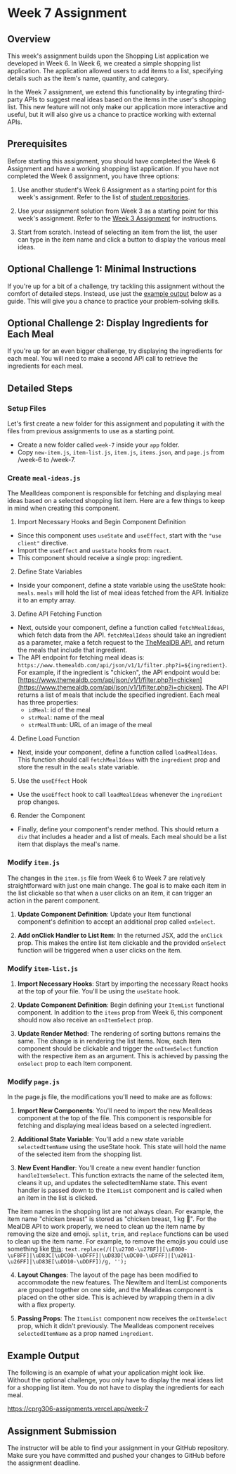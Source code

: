 
# Week 7 Assignment

## Overview

This week's assignment builds upon the Shopping List application we developed in Week 6. In Week 6, we created a simple shopping list application. The application allowed users to add items to a list, specifying details such as the item's name, quantity, and category.

In the Week 7 assignment, we extend this functionality by integrating third-party APIs to suggest meal ideas based on the items in the user's shopping list. This new feature will not only make our application more interactive and useful, but it will also give us a chance to practice working with external APIs.

## Prerequisites

Before starting this assignment, you should have completed the Week 6 Assignment and have a working shopping list application. If you have not completed the Week 6 assignment, you have three options:

1. Use another student's Week 6 Assignment as a starting point for this week's assignment. Refer to the list of [student repositories](/github-accounts).

2. Use your assignment solution from Week 3 as a starting point for this week's assignment. Refer to the [Week 3 Assignment](/week-3) for instructions.

3. Start from scratch. Instead of selecting an item from the list, the user can type in the item name and click a button to display the various meal ideas.

## Optional Challenge 1: Minimal Instructions

If you're up for a bit of a challenge, try tackling this assignment without the comfort of detailed steps. Instead, use just the [example output](#example-output) below as a guide. This will give you a chance to practice your problem-solving skills.

## Optional Challenge 2: Display Ingredients for Each Meal

If you're up for an even bigger challenge, try displaying the ingredients for each meal. You will need to make a second API call to retrieve the ingredients for each meal.

## Detailed Steps

<Steps>

### Setup Files

Let's first create a new folder for this assignment and populating it with the files from previous assignments to use as a starting point.

- Create a new folder called `week-7` inside your `app` folder.
- Copy `new-item.js`, `item-list.js`, `item.js`, `items.json`, and `page.js` from /week-6 to /week-7.

### Create `meal-ideas.js`

The MealIdeas component is responsible for fetching and displaying meal ideas based on a selected shopping list item. Here are a few things to keep in mind when creating this component.

1. Import Necessary Hooks and Begin Component Definition

- Since this component uses `useState` and `useEffect`, start with the `"use client"` directive.
- Import the `useEffect` and `useState` hooks from `react`.
- This component should receive a single prop: ingredient.

2. Define State Variables

- Inside your component, define a state variable using the useState hook: `meals`. `meals` will hold the list of meal ideas fetched from the API. Initialize it to an empty array.

3. Define API Fetching Function

- Next, outside your component, define a function called `fetchMealIdeas`, which fetch data from the API. `fetchMealIdeas` should take an ingredient as a parameter, make a fetch request to the [TheMealDB API](https://www.themealdb.com/), and return the meals that include that ingredient.
- The API endpoint for fetching meal ideas is: `https://www.themealdb.com/api/json/v1/1/filter.php?i=${ingredient}`. For example, if the ingredient is "chicken", the API endpoint would be: [https://www.themealdb.com/api/json/v1/1/filter.php?i=chicken](https://www.themealdb.com/api/json/v1/1/filter.php?i=chicken). The API returns a list of meals that include the specified ingredient. Each meal has three properties:
  - `idMeal`: id of the meal
  - `strMeal`: name of the meal
  - `strMealThumb`: URL of an image of the meal

4. Define Load Function

- Next, inside your component, define a function called `loadMealIdeas`. This function should call `fetchMealIdeas` with the `ingredient` prop and store the result in the `meals` state variable.

5. Use the `useEffect` Hook

- Use the `useEffect` hook to call `loadMealIdeas` whenever the `ingredient` prop changes.

6. Render the Component

- Finally, define your component's render method. This should return a `div` that includes a header and a list of meals. Each meal should be a list item that displays the meal's name.

### Modify `item.js`

The changes in the `item.js` file from Week 6 to Week 7 are relatively straightforward with just one main change. The goal is to make each item in the list clickable so that when a user clicks on an item, it can trigger an action in the parent component.

1. **Update Component Definition**: Update your Item functional component's definition to accept an additional prop called `onSelect`.

2. **Add onClick Handler to List Item**: In the returned JSX, add the `onClick` prop. This makes the entire list item clickable and the provided `onSelect` function will be triggered when a user clicks on the item.

### Modify `item-list.js`

1. **Import Necessary Hooks**: Start by importing the necessary React hooks at the top of your file. You'll be using the `useState` hook.

2. **Update Component Definition**: Begin defining your `ItemList` functional component. In addition to the `items` prop from Week 6, this component should now also receive an `onItemSelect` prop.

3. **Update Render Method**: The rendering of sorting buttons remains the same. The change is in rendering the list items. Now, each Item component should be clickable and trigger the `onItemSelect` function with the respective item as an argument. This is achieved by passing the `onSelect` prop to each Item component.

### Modify `page.js`

In the page.js file, the modifications you'll need to make are as follows:

1. **Import New Components**: You'll need to import the new MealIdeas component at the top of the file. This component is responsible for fetching and displaying meal ideas based on a selected ingredient.

2. **Additional State Variable**: You'll add a new state variable `selectedItemName` using the useState hook. This state will hold the name of the selected item from the shopping list.

3. **New Event Handler**: You'll create a new event handler function `handleItemSelect`. This function extracts the name of the selected item, cleans it up, and updates the selectedItemName state. This event handler is passed down to the `ItemList` component and is called when an item in the list is clicked.


<Callout type="info" emoji="🧹">

The item names in the shopping list are not always clean. For example, the item name "chicken breast" is stored as "chicken breast, 1 kg 🍗". For the MealDB API to work properly, we need to clean up the item name by removing the size and emoji. `split`, `trim`, and `replace` functions can be used to clean up the item name. For example, to remove the emojis you could use something like [this](https://stackoverflow.com/questions/10992921/how-to-remove-emoji-code-using-javascript/41543705#41543705): `text.replace(/([\u2700-\u27BF]|[\uE000-\uF8FF]|\uD83C[\uDC00-\uDFFF]|\uD83D[\uDC00-\uDFFF]|[\u2011-\u26FF]|\uD83E[\uDD10-\uDDFF])/g, '');`

</Callout>

4. **Layout Changes**: The layout of the page has been modified to accommodate the new features. The NewItem and ItemList components are grouped together on one side, and the MealIdeas component is placed on the other side. This is achieved by wrapping them in a div with a flex property.

5. **Passing Props**: The `ItemList` component now receives the `onItemSelect` prop, which it didn't previously. The MealIdeas component receives `selectedItemName` as a prop named `ingredient`.

</Steps>

## Example Output

The following is an example of what your application might look like. Without the optional challenge, you only have to display the meal ideas list for a shopping list item. You do not have to display the ingredients for each meal.

https://cprg306-assignments.vercel.app/week-7

## Assignment Submission

The instructor will be able to find your assignment in your GitHub repository. Make sure you have committed and pushed your changes to GitHub before the assignment deadline.


<AssignmentChecker week="7" />
